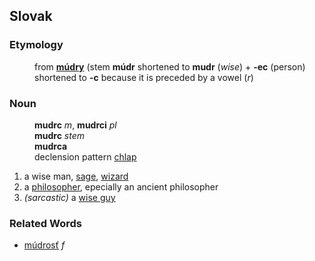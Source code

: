 ==Slovak==
===Etymology===
:from '''[[múdry]]''' (stem '''múdr''' shortened to '''mudr''' (''wise'') + '''-ec''' (person) shortened to '''-c''' because it is preceded by a vowel (''r'')
===Noun===
:'''mudrc''' ''m'', '''mudrci''' ''pl''
:'''mudrc''' ''stem''
:'''mudrca''' ''{{gensg}}''
:declension pattern [[Slovak declension pattern chlap|chlap]]
# a wise man, [[sage]], [[wizard]]
# a [[philosopher]], epecially an ancient philosopher
# ''(sarcastic)'' a [[wise guy]]
===Related Words===
* [[múdrosť]] ''f''